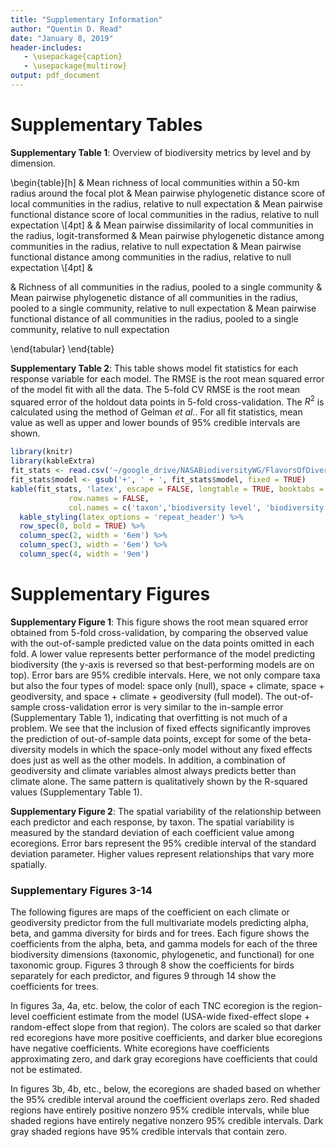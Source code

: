 ```yaml
---
title: "Supplementary Information"
author: "Quentin D. Read"
date: "January 8, 2019"
header-includes:
   - \usepackage{caption}
   - \usepackage{multirow}
output: pdf_document
---
```


\newcommand{\fpmap}{/Users/qread/google_drive/NASABiodiversityWG/Figures/multivariate_maps_figs/maps_for_supplement}

# Supplementary Tables

**Supplementary Table 1**: Overview of biodiversity metrics by level and by dimension.

\begin{table}[h]
\begin{tabular}{m{1cm}m{2cm}p{4cm}p{4cm}p{4cm}}
       &                                                            & \multicolumn{3}{c}{\textit{\textbf{Diversity dimension}}} \\
       &                                                            & \textbf{Taxonomic}  & \textbf{Phylogenetic}  & \textbf{Functional} 
\\[4pt]
\multirow{3}{*}{\rotatebox{90}{\textit{\textbf{Diversity level}}}} 
      & \begin{tabular}[c]{@{}l@{}}\\\textbf{Alpha}\\\textbf{(local)}\end{tabular}  
      & Mean richness of local communities within a 50-km radius around the focal plot
      & Mean pairwise phylogenetic distance score of local communities in the radius, relative to null expectation
      & Mean pairwise functional distance score of local communities in the radius, relative to null expectation
\\[4pt]
      & \begin{tabular}[c]{@{}l@{}}\\\textbf{Beta}\\\textbf{(turnover)}\end{tabular} 
      & Mean pairwise dissimilarity of local communities in the radius, logit-transformed
      &  Mean pairwise phylogenetic distance among communities in the radius, relative to null expectation
      & Mean pairwise functional distance among communities in the radius, relative to null expectation
\\[4pt]
      & \begin{tabular}[c]{@{}l@{}}\\\textbf{Gamma}\\\textbf{(regional)}\end{tabular} 
      &  Richness of all communities in the radius, pooled to a single community
      &  Mean pairwise phylogenetic distance of all communities in the radius, pooled to a single community, relative to null expectation
      &  Mean pairwise functional distance of all communities in the radius, pooled to a single community, relative to null expectation
      
\end{tabular}
\end{table}

\newpage

**Supplementary Table 2**: This table shows model fit statistics for each response variable for each model. The RMSE is the root mean squared error of the model fit with all the data. The 5-fold CV RMSE is the root mean squared error of the holdout data points in 5-fold cross-validation. The $R^2$ is calculated using the method of Gelman *et al.*. For all fit statistics, mean value as well as upper and lower bounds of 95% credible intervals are shown.

```r
library(knitr)
library(kableExtra)
fit_stats <- read.csv('~/google_drive/NASABiodiversityWG/FlavorsOfDiversityPaper/supptable_fitstats.csv')
fit_stats$model <- gsub('+', ' + ', fit_stats$model, fixed = TRUE)
kable(fit_stats, 'latex', escape = FALSE, longtable = TRUE, booktabs = TRUE,
             row.names = FALSE,
             col.names = c('taxon','biodiversity level', 'biodiversity dimension', 'model', 'RMSE', '5-fold CV RMSE', '$R^2$')) %>%
  kable_styling(latex_options = 'repeat_header') %>%
  row_spec(0, bold = TRUE) %>%
  column_spec(2, width = '6em') %>%
  column_spec(3, width = '6em') %>%
  column_spec(4, width = '9em')
```

\newpage

# Supplementary Figures

\begin{figure}[h!]
\centerline{\includegraphics[width=0.75\textwidth]{/Users/qread/google_drive/NASABiodiversityWG/Figures/multivariate_maps_figs/both_5foldrmse_allmodels_2wayfacet.png}}
\caption*{Figure S1: Model performance assessed with five-fold root mean squared error}
\end{figure}

**Supplementary Figure 1**: This figure shows the root mean squared error obtained from 5-fold cross-validation, by comparing the observed value with the out-of-sample predicted value on the data points omitted in each fold. A lower value represents better performance of the model predicting biodiversity (the y-axis is reversed so that best-performing models are on top). Error bars are 95% credible intervals. Here, we not only compare taxa but also the four types of model: space only (null), space + climate, space + geodiversity, and space + climate + geodiversity (full model). The out-of-sample cross-validation error is very similar to the in-sample error (Supplementary Table 1), indicating that overfitting is not much of a problem. We see that the inclusion of fixed effects significantly improves the prediction of out-of-sample data points, except for some of the beta-diversity models in which the space-only model without any fixed effects does just as well as the other models. In addition, a combination of geodiversity and climate variables almost always predicts better than climate alone. The same pattern is qualitatively shown by the R-squared values (Supplementary Table 1).

\newpage

\begin{figure}[h!]
\centerline{\includegraphics[width=0.75\textwidth]{/Users/qread/google_drive/NASABiodiversityWG/Figures/multivariate_maps_figs/both_multivariate_coefvar_sideways.png}}
\caption*{Figure S2: Spatial variation in geodiversity-biodiversity relationships}
\end{figure}

**Supplementary Figure 2**: The spatial variability of the relationship between each predictor and each response, by taxon. The spatial variability is measured by the standard deviation of each coefficient value among ecoregions. Error bars represent the 95% credible interval of the standard deviation parameter. Higher values represent relationships that vary more spatially.

\newpage

### Supplementary Figures 3-14

The following figures are maps of the coefficient on each climate or geodiversity predictor from the full multivariate models predicting alpha, beta, and gamma diversity for birds and for trees. Each figure shows the coefficients from the alpha, beta, and gamma models for each of the three biodiversity dimensions (taxonomic, phylogenetic, and functional) for one taxonomic group. Figures 3 through 8 show the coefficients for birds separately for each predictor, and figures 9 through 14 show the coefficients for trees.

In figures 3a, 4a, etc. below, the color of each TNC ecoregion is the region-level coefficient estimate from the model (USA-wide fixed-effect slope + random-effect slope from that region). The colors are scaled so that darker red ecoregions have more positive coefficients, and darker blue ecoregions have negative coefficients. White ecoregions have coefficients approximating zero, and dark gray ecoregions have coefficients that could not be estimated. 

In figures 3b, 4b, etc., below, the ecoregions are shaded based on whether the 95% credible interval around the coefficient overlaps zero. Red shaded regions have entirely positive nonzero 95% credible intervals, while blue shaded regions have entirely negative nonzero 95% credible intervals. Dark gray shaded regions have 95% credible intervals that contain zero.

\newpage

\begin{figure}[h!]
\centerline{\includegraphics[width=0.75\textwidth]{\fpmap/bbs_coef_temperature_mean.png}}
\caption*{Figure S3a: Coefficients of mean annual temperature on bird diversity, values shown}
\end{figure}

\begin{figure}[h!]
\centerline{\includegraphics[width=0.75\textwidth]{\fpmap/bbs_signif_temperature_mean.png}}
\caption*{Figure S3b: Coefficients of mean annual temperature on bird diversity, nonzero regions shown}
\end{figure}

\newpage

\begin{figure}[h!]
\centerline{\includegraphics[width=0.75\textwidth]{\fpmap/bbs_coef_precip_mean.png}}
\caption*{Figure S4a: Coefficients of mean annual precipitation on bird diversity, values shown}
\end{figure}

\begin{figure}[h!]
\centerline{\includegraphics[width=0.75\textwidth]{\fpmap/bbs_signif_precip_mean.png}}
\caption*{Figure S4b: Coefficients of mean annual precipitation on bird diversity, nonzero regions shown}
\end{figure}

\newpage

\begin{figure}[h!]
\centerline{\includegraphics[width=0.75\textwidth]{\fpmap/bbs_coef_elevation_diversity.png}}
\caption*{Figure S5a: Coefficients of elevation variability on bird diversity, values shown}
\end{figure}

\begin{figure}[h!]
\centerline{\includegraphics[width=0.75\textwidth]{\fpmap/bbs_signif_elevation_diversity.png}}
\caption*{Figure S5b: Coefficients of elevation variability on bird diversity, nonzero regions shown}
\end{figure}

\newpage

\begin{figure}[h!]
\centerline{\includegraphics[width=0.75\textwidth]{\fpmap/bbs_coef_gpp_sd.png}}
\caption*{Figure S6a: Coefficients of GPP variability on bird diversity, values shown}
\end{figure}

\begin{figure}[h!]
\centerline{\includegraphics[width=0.75\textwidth]{\fpmap/bbs_signif_gpp_sd.png}}
\caption*{Figure S6b: Coefficients of GPP variability on bird diversity, nonzero regions shown}
\end{figure}

\newpage

\begin{figure}[h!]
\centerline{\includegraphics[width=0.75\textwidth]{\fpmap/bbs_coef_geol_age_diversity.png}}
\caption*{Figure S7a: Coefficients of geological age diversity on bird diversity, values shown}
\end{figure}

\begin{figure}[h!]
\centerline{\includegraphics[width=0.75\textwidth]{\fpmap/bbs_signif_geol_age_diversity.png}}
\caption*{Figure S7b: Coefficients of geological age diversity on bird diversity, nonzero regions shown}
\end{figure}

\newpage

\begin{figure}[h!]
\centerline{\includegraphics[width=0.75\textwidth]{\fpmap/bbs_coef_soil_diversity.png}}
\caption*{Figure S8a: Coefficients of soil type diversity on bird diversity, values shown}
\end{figure}

\begin{figure}[h!]
\centerline{\includegraphics[width=0.75\textwidth]{\fpmap/bbs_signif_soil_diversity.png}}
\caption*{Figure S8b: Coefficients of soil type diversity on bird diversity, nonzero regions shown}
\end{figure}

\newpage

\begin{figure}[h!]
\centerline{\includegraphics[width=0.75\textwidth]{\fpmap/fia_coef_temperature_mean.png}}
\caption*{Figure S9a: Coefficients of mean annual temperature on tree diversity, values shown}
\end{figure}

\begin{figure}[h!]
\centerline{\includegraphics[width=0.75\textwidth]{\fpmap/fia_signif_temperature_mean.png}}
\caption*{Figure S9b: Coefficients of mean annual temperature on tree diversity, nonzero regions shown}
\end{figure}

\newpage

\begin{figure}[h!]
\centerline{\includegraphics[width=0.75\textwidth]{\fpmap/fia_coef_precip_mean.png}}
\caption*{Figure S10a: Coefficients of mean annual precipitation on tree diversity, values shown}
\end{figure}

\begin{figure}[h!]
\centerline{\includegraphics[width=0.75\textwidth]{\fpmap/fia_signif_precip_mean.png}}
\caption*{Figure S10b: Coefficients of mean annual precipitation on tree diversity, nonzero regions shown}
\end{figure}

\newpage

\begin{figure}[h!]
\centerline{\includegraphics[width=0.75\textwidth]{\fpmap/fia_coef_elevation_diversity.png}}
\caption*{Figure S11a: Coefficients of elevation variability on tree diversity, values shown}
\end{figure}

\begin{figure}[h!]
\centerline{\includegraphics[width=0.75\textwidth]{\fpmap/fia_signif_elevation_diversity.png}}
\caption*{Figure S11b: Coefficients of elevation variability on tree diversity, nonzero regions shown}
\end{figure}

\newpage

\begin{figure}[h!]
\centerline{\includegraphics[width=0.75\textwidth]{\fpmap/fia_coef_gpp_sd.png}}
\caption*{Figure S12a: Coefficients of GPP variability on tree diversity, values shown}
\end{figure}

\begin{figure}[h!]
\centerline{\includegraphics[width=0.75\textwidth]{\fpmap/fia_signif_gpp_sd.png}}
\caption*{Figure S12b: Coefficients of GPP variability on tree diversity, nonzero regions shown}
\end{figure}

\newpage

\begin{figure}[h!]
\centerline{\includegraphics[width=0.75\textwidth]{\fpmap/fia_coef_geol_age_diversity.png}}
\caption*{Figure S13a: Coefficients of geological age diversity on tree diversity, values shown}
\end{figure}

\begin{figure}[h!]
\centerline{\includegraphics[width=0.75\textwidth]{\fpmap/fia_signif_geol_age_diversity.png}}
\caption*{Figure S13b: Coefficients of geological age diversity on tree diversity, nonzero regions shown}
\end{figure}

\newpage

\begin{figure}[h!]
\centerline{\includegraphics[width=0.75\textwidth]{\fpmap/fia_coef_soil_diversity.png}}
\caption*{Figure S14a: Coefficients of soil type diversity on tree diversity, values shown}
\end{figure}

\begin{figure}[h!]
\centerline{\includegraphics[width=0.75\textwidth]{\fpmap/fia_signif_soil_diversity.png}}
\caption*{Figure S14b: Coefficients of soil type diversity on tree diversity, nonzero regions shown}
\end{figure}

